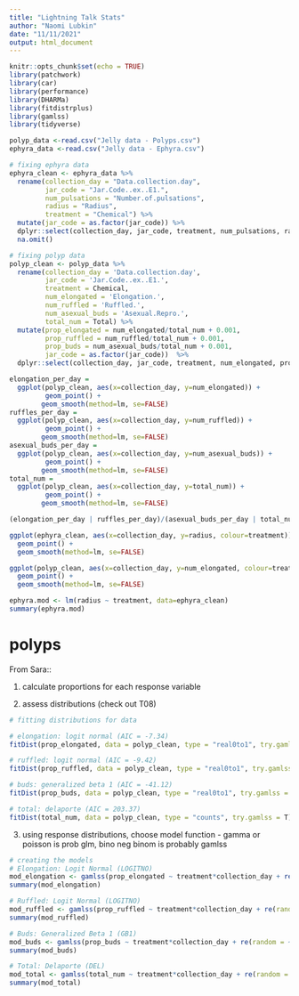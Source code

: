 ```yaml
---
title: "Lightning Talk Stats"
author: "Naomi Lubkin"
date: "11/11/2021"
output: html_document
---
```


```r
knitr::opts_chunk$set(echo = TRUE)
library(patchwork)
library(car)
library(performance)
library(DHARMa)
library(fitdistrplus)
library(gamlss)
library(tidyverse)
```

```r
polyp_data <-read.csv("Jelly data - Polyps.csv")
ephyra_data <-read.csv("Jelly data - Ephyra.csv")
```

```r
# fixing ephyra data
ephyra_clean <- ephyra_data %>%
  rename(collection_day = "Data.collection.day",
         jar_code = "Jar.Code..ex..E1.",
         num_pulsations = "Number.of.pulsations", 
         radius = "Radius", 
         treatment = "Chemical") %>%
  mutate(jar_code = as.factor(jar_code)) %>%
  dplyr::select(collection_day, jar_code, treatment, num_pulsations, radius) %>%
  na.omit()

# fixing polyp data
polyp_clean <- polyp_data %>%
  rename(collection_day = 'Data.collection.day', 
         jar_code = 'Jar.Code..ex..E1.', 
         treatment = Chemical, 
         num_elongated = 'Elongation.', 
         num_ruffled = 'Ruffled.', 
         num_asexual_buds = 'Asexual.Repro.', 
         total_num = Total) %>%
  mutate(prop_elongated = num_elongated/total_num + 0.001, 
         prop_ruffled = num_ruffled/total_num + 0.001, 
         prop_buds = num_asexual_buds/total_num + 0.001,
         jar_code = as.factor(jar_code))  %>%
  dplyr::select(collection_day, jar_code, treatment, num_elongated, prop_elongated, num_ruffled, prop_ruffled, num_asexual_buds, prop_buds, total_num) 

```

```r
elongation_per_day = 
  ggplot(polyp_clean, aes(x=collection_day, y=num_elongated)) +
         geom_point() +
        geom_smooth(method=lm, se=FALSE)
ruffles_per_day = 
  ggplot(polyp_clean, aes(x=collection_day, y=num_ruffled)) +
         geom_point() +
        geom_smooth(method=lm, se=FALSE)
asexual_buds_per_day = 
  ggplot(polyp_clean, aes(x=collection_day, y=num_asexual_buds)) +
         geom_point() +
        geom_smooth(method=lm, se=FALSE)
total_num = 
  ggplot(polyp_clean, aes(x=collection_day, y=total_num)) +
         geom_point() +
        geom_smooth(method=lm, se=FALSE)

(elongation_per_day | ruffles_per_day)/(asexual_buds_per_day | total_num)
```

```r
ggplot(ephyra_clean, aes(x=collection_day, y=radius, colour=treatment)) +
  geom_point() +
  geom_smooth(method=lm, se=FALSE)
```

```r
ggplot(polyp_clean, aes(x=collection_day, y=num_elongated, colour=treatment))+
  geom_point() +
  geom_smooth(method=lm, se=FALSE)
```

```r
ephyra.mod <- lm(radius ~ treatment, data=ephyra_clean)
summary(ephyra.mod)
```



# polyps

From Sara:: 

1. calculate proportions for each response variable 

2. assess distributions (check out T08) 
```r
# fitting distributions for data

# elongation: logit normal (AIC = -7.34)
fitDist(prop_elongated, data = polyp_clean, type = "real0to1", try.gamlss = T)

# ruffled: logit normal (AIC = -9.42)
fitDist(prop_ruffled, data = polyp_clean, type = "real0to1", try.gamlss = T)

# buds: generalized beta 1 (AIC = -41.12)
fitDist(prop_buds, data = polyp_clean, type = "real0to1", try.gamlss = T)

# total: delaporte (AIC = 203.37)
fitDist(total_num, data = polyp_clean, type = "counts", try.gamlss = T)

```

3. using response distributions, choose model function - gamma or poisson is prob glm, bino neg binom is probably gamlss 
```r
# creating the models
# Elongation: Logit Normal (LOGITNO)
mod_elongation <- gamlss(prop_elongated ~ treatment*collection_day + re(random = ~1 | jar_code), family = LOGITNO(), data = polyp_clean, control = gamlss.control(n.cyc = 60))
summary(mod_elongation)

# Ruffled: Logit Normal (LOGITNO)
mod_ruffled <- gamlss(prop_ruffled ~ treatment*collection_day + re(random = ~1 | jar_code), family = LOGITNO(), data = polyp_clean, control = gamlss.control(n.cyc = 50))
summary(mod_ruffled)

# Buds: Generalized Beta 1 (GB1)
mod_buds <- gamlss(prop_buds ~ treatment*collection_day + re(random = ~1 | jar_code), family = GB1(), data = polyp_clean, control = gamlss.control(n.cyc = 100))
summary(mod_buds)

# Total: Delaporte (DEL)
mod_total <- gamlss(total_num ~ treatment*collection_day + re(random = ~1 | jar_code), family = DEL(), data = polyp_clean, control = gamlss.control(n.cyc = 60))
summary(mod_total)
```


